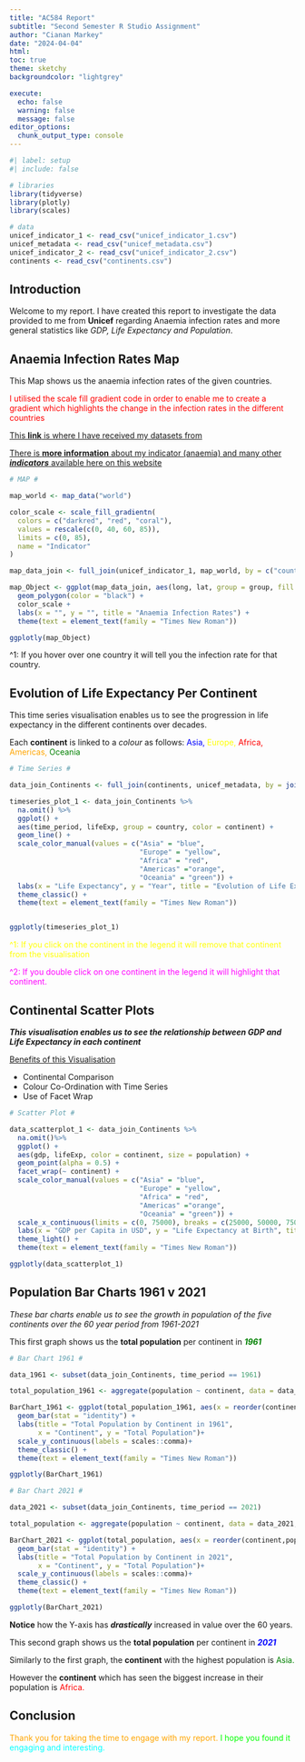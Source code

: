 ```yaml
---
title: "AC584 Report"
subtitle: "Second Semester R Studio Assignment"
author: "Cianan Markey"
date: "2024-04-04"
html: 
toc: true 
theme: sketchy
backgroundcolor: "lightgrey"

execute: 
  echo: false
  warning: false
  message: false
editor_options: 
  chunk_output_type: console
---
```

```r
#| label: setup
#| include: false

# libraries
library(tidyverse)
library(plotly)
library(scales)

# data
unicef_indicator_1 <- read_csv("unicef_indicator_1.csv")
unicef_metadata <- read_csv("unicef_metadata.csv")
unicef_indicator_2 <- read_csv("unicef_indicator_2.csv")
continents <- read_csv("continents.csv")

```
## Introduction ##

Welcome to my report. I have created this report to investigate the data provided to me from **Unicef** regarding Anaemia infection rates and more general statistics like *GDP, Life Expectancy and Population*.

## Anaemia Infection Rates Map ##
This Map shows us the anaemia infection rates of the given countries.

<span style="color: red;"> I utilised the scale fill gradient code in order to enable me to create a gradient which highlights the change in the infection rates in the different countries

[This **link** is where I have received my datasets from](https://data.unicef.org/dv_index/)


[There is **more information** about my indicator (anaemia) and many other ***indicators*** available here on this website](https://data.unicef.org/indicator-profile/)

```r

# MAP #

map_world <- map_data("world")

color_scale <- scale_fill_gradientn(
  colors = c("darkred", "red", "coral"),  
  values = rescale(c(0, 40, 60, 85)),  
  limits = c(0, 85),  
  name = "Indicator"
)

map_data_join <- full_join(unicef_indicator_1, map_world, by = c("country" = "region"))

map_Object <- ggplot(map_data_join, aes(long, lat, group = group, fill = obs_value)) +
  geom_polygon(color = "black") +
  color_scale + 
  labs(x = "", y = "", title = "Anaemia Infection Rates") +
  theme(text = element_text(family = "Times New Roman"))

ggplotly(map_Object)
```
^1: If you hover over one country it will tell you the infection rate for that country.


## Evolution of Life Expectancy Per Continent ##
This time series visualisation enables us to see the progression in life expectancy in the different continents over decades.

Each **continent** is linked to a *colour* as follows:
 <span style="color: blue;"> Asia,<span style="color: yellow;"> Europe, <span style="color: red;"> Africa,<span style="color: orange;"> Americas,<span style="color: green;"> Oceania
```r
# Time Series #

data_join_Continents <- full_join(continents, unicef_metadata, by = join_by(country))

timeseries_plot_1 <- data_join_Continents %>%
  na.omit() %>%
  ggplot() +
  aes(time_period, lifeExp, group = country, color = continent) +
  geom_line() +
  scale_color_manual(values = c("Asia" = "blue", 
                                "Europe" = "yellow",
                                "Africa" = "red",
                                "Americas" ="orange",
                                "Oceania" = "green")) + 
  labs(x = "Life Expectancy", y = "Year", title = "Evolution of Life Expectancy") +
  theme_classic() + 
  theme(text = element_text(family = "Times New Roman"))


ggplotly(timeseries_plot_1)
```
<span style="color: #FFFF00;"> ^1: If you click on the continent in the legend it will remove that continent from the visualisation

<span style="color: #FF00FF;"> ^2: If you double click on one continent in the legend it will highlight that continent.


## Continental Scatter Plots ##
***This visualisation enables us to see the relationship between GDP and Life Expectancy in each continent***

<span style="text-decoration: underline;">Benefits of this Visualisation</span>

- Continental Comparison
- Colour Co-Ordination with Time Series
- Use of Facet Wrap

```r
# Scatter Plot #

data_scatterplot_1 <- data_join_Continents %>%
  na.omit()%>%
  ggplot() +
  aes(gdp, lifeExp, color = continent, size = population) +
  geom_point(alpha = 0.5) +
  facet_wrap(~ continent) +
  scale_color_manual(values = c("Asia" = "blue", 
                                "Europe" = "yellow",
                                "Africa" = "red",
                                "Americas" ="orange",
                                "Oceania" = "green")) +
  scale_x_continuous(limits = c(0, 75000), breaks = c(25000, 50000, 75000), labels = scales::unit_format(unit = "K", scale = 0.001)) + 
  labs(x = "GDP per Capita in USD", y = "Life Expectancy at Birth", title = "Continental Correlation Between Life Expectancy and GDP") +
  theme_light() + 
  theme(text = element_text(family = "Times New Roman"))

ggplotly(data_scatterplot_1)
```

## Population Bar Charts 1961 v 2021 ##

*These bar charts enable us to see the growth in population of the five continents over the 60 year period from 1961-2021*

This first graph shows us the **total population** per continent in <span style="color: green;"> ***1961***

```r

# Bar Chart 1961 #

data_1961 <- subset(data_join_Continents, time_period == 1961)

total_population_1961 <- aggregate(population ~ continent, data = data_1961, FUN = sum)

BarChart_1961 <- ggplot(total_population_1961, aes(x = reorder(continent,population), y = population, fill = continent)) +
  geom_bar(stat = "identity") +
  labs(title = "Total Population by Continent in 1961",
       x = "Continent", y = "Total Population")+
  scale_y_continuous(labels = scales::comma)+
  theme_classic() + 
  theme(text = element_text(family = "Times New Roman"))

ggplotly(BarChart_1961)

```

```r

# Bar Chart 2021 #

data_2021 <- subset(data_join_Continents, time_period == 2021)

total_population <- aggregate(population ~ continent, data = data_2021, FUN = sum)

BarChart_2021 <- ggplot(total_population, aes(x = reorder(continent,population), y = population, fill = continent)) +
  geom_bar(stat = "identity") +
  labs(title = "Total Population by Continent in 2021",
       x = "Continent", y = "Total Population")+
  scale_y_continuous(labels = scales::comma)+
  theme_classic() + 
  theme(text = element_text(family = "Times New Roman"))

ggplotly(BarChart_2021)

```
**Notice** how the Y-axis has ***drastically*** increased in value over the 60 years. 

This second graph shows us the **total population** per continent in <span style="color: blue;"> ***2021***

Similarly to the first graph, the **continent** with the highest population is <span style="color: Green;"> Asia.

However the **continent** which has seen the biggest increase in their population is <span style="color: Red;"> Africa.


## Conclusion ##

<span style="color: #FFA500;"> Thank you for taking the time to engage with my report. <span style="color: #00FF00;"> I hope you found it <span style="color: #00FFFF;"> engaging and interesting. 

